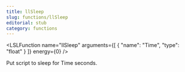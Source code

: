 ```yaml
---
title: llSleep
slug: functions/llSleep
editorial: stub
category: functions
---
```


<LSLFunction
	name="llSleep"
	arguments={[
	{
		"name": "Time",
		"type": "float"
	}
]}
	energy={0}
/>

Put script to sleep for Time seconds.
